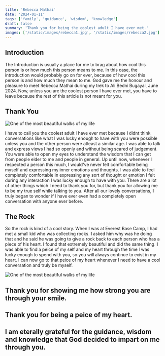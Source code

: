 ```yaml
---
title: 'Rebecca Mathai'
date: '2024-01-11'
tags: ['family', 'guidance', 'wisdom', 'knowledge']
draft: false
summary: 'Thank you for being the coolest adult I have ever met.'
images: ['/static/images/rebecca1.jpg', '/static/images/rebecca2.jpg']
---
```


## Introduction

The Introduction is usually a place for me to brag about how cool this person is or how much this person means to me. In this case, the introduction would probably go on for ever, because of how cool this person is and how much they mean to me. God gave me the honour and pleasure to meet Rebecca Mathai during my trek to Ali Bedni Bugayal, June 2024. Now, unless you are the coolest person I have ever met, you have to leave because the rest of this article is not meant for you.

## Thank You

![One of the most beautiful walks of my life](/static/images/rebecca2.jpg)

I have to call you the coolest adult I have ever met because I didnt think conversations like what I was lucky enough to have with you were
possible unless you and the other person were atleast a similar age. I was able to talk and express views I had so openly and without being
scared of judgement. You were able to open my eyes to understand the wisdom that I can get from people elder to me and people in general.
Up until now, whenever I respected a person this much, I would've never felt comfortable being myself and expressing my inner emotions and
thoughts. I was able to feel completely comfortable in expressing any sort of thought or emotion I felt during any interaction I was lucky
enough to have with you. There are a lot of other things which I need to thank you for, but thank you for allowing me to be my true self
while talking to you. After all our lovely conversations, I truly began to wonder if I have ever even had a completely open conversation with anyone
ever before.

## The Rock

So the rock is kind of a cool story. When I was at Everest Base Camp, I had met a small kid who was collecting rocks. I asked him why was he doing that and he said he was going to give a rock back
to each person who has a piece of his heart. I found that extremely beautiful and did the same thing. I was able to find a peice of my self and my heart through the time I was lucky enough to spend
with you, so you will always continue to exist in my heart. I can now go to that peice of my heart whenever I need to have a cool conversation and truly be myself.

![One of the most beautiful walks of my life](/static/images/rebecca1.jpg)

## Thank you for showing me how strong you are through your smile.

## Thank you for being a peice of my heart.

## I am eterally grateful for the guidance, wisdom and knowledge that God decided to impart on me through you.

